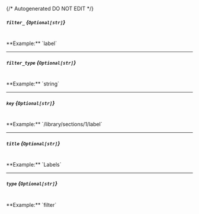 {/* Autogenerated DO NOT EDIT  */}
##### `filter_` *{`Optional[str]`}*
<br/>
**Example:** `label`

---
##### `filter_type` *{`Optional[str]`}*
<br/>
**Example:** `string`

---
##### `key` *{`Optional[str]`}*
<br/>
**Example:** `/library/sections/1/label`

---
##### `title` *{`Optional[str]`}*
<br/>
**Example:** `Labels`

---
##### `type` *{`Optional[str]`}*
<br/>
**Example:** `filter`


